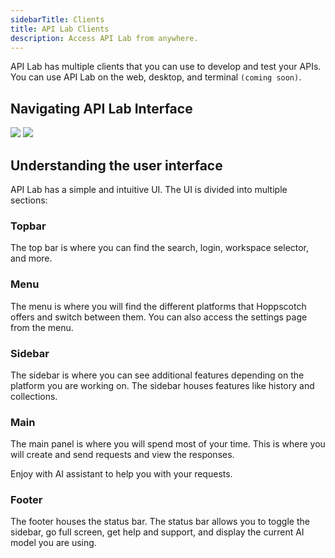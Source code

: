 ```yaml
---
sidebarTitle: Clients
title: API Lab Clients
description: Access API Lab from anywhere.
---
```



API Lab has multiple clients that you can use to develop and test your APIs. You can use API Lab on the web, desktop, and terminal `(coming soon)`.

<HoppscotchClients />

## Navigating API Lab Interface

<Frame caption="API Lab UI">
  <img className="block border border-black/5 rounded-md dark:border-white/5 dark:hidden" src="/images/apilab-light.png" />
  <img className="hidden border border-black/5 rounded-md dark:border-white/5 dark:block" src="/images/apilab-dark.png" />
</Frame>

## Understanding the user interface

API Lab has a simple and intuitive UI. The UI is divided into multiple sections:

### Topbar

The top bar is where you can find the search, login, workspace selector, and more. 

### Menu

The menu is where you will find the different platforms that Hoppscotch offers and switch between them. You can also access the settings page from the menu.

### Sidebar

The sidebar is where you can see additional features depending on the platform you are working on. The sidebar houses features like history and collections.

### Main

The main panel is where you will spend most of your time. This is where you will create and send requests and view the responses.

Enjoy with AI assistant to help you with your requests.

### Footer

The footer houses the status bar. The status bar allows you to toggle the sidebar, go full screen, get help and support, and
display the current AI model you are using.
